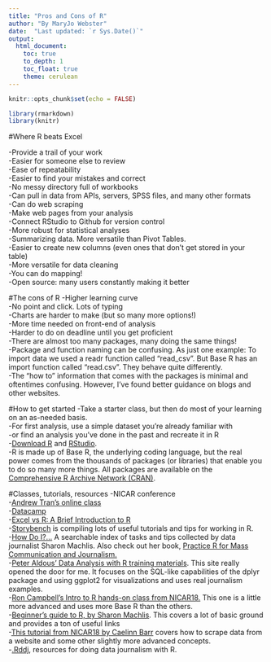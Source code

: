 ```yaml
---
title: "Pros and Cons of R"
author: "By MaryJo Webster"
date:  "Last updated: `r Sys.Date()`"
output:
  html_document: 
    toc: true
    to_depth: 1
    toc_float: true
    theme: cerulean
---
```


```r
knitr::opts_chunk$set(echo = FALSE)

library(rmarkdown)
library(knitr)
```



#Where R beats Excel

-Provide a trail of your work<br>
-Easier for someone else to review<br>
-Ease of repeatability<br>
-Easier to find your mistakes and correct<br>
-No messy directory full of workbooks<br>
-Can pull in data from APIs, servers, SPSS files, and many other formats<br>
-Can do web scraping<br>
-Make web pages from your analysis<br>
-Connect RStudio to Github for version control<br>
-More robust for statistical analyses<br>
-Summarizing data. More versatile than Pivot Tables.<br>
-Easier to create new columns (even ones that don't get stored in your table)<br>
-More versatile for data cleaning<br>
-You can do mapping!<br>
-Open source: many users constantly making it better<br>

#The cons of R
-Higher learning curve<br>
-No point and click. Lots of typing<br>
-Charts are harder to make (but so many more options!)<br>
-More time needed on front-end of analysis<br>
-Harder to do on deadline until you get proficient<br>
-There are almost too many packages, many doing the same things!<br>
-Package and function naming can be confusing. As just one example: To import data we used a readr function called "read_csv". But Base R has an import function called "read.csv". They behave quite differently.<br>
-The "how to" information that comes with the packages is minimal and oftentimes confusing. However, I've found better guidance on blogs and other websites.<br>

#How to get started
-Take a starter class, but then do most of your learning on an as-needed basis.<br>
-For first analysis, use a simple dataset you're already familiar with<br>
-or find an analysis you've done in the past and recreate it in R<br>
-<a href="https://www.r-project.org/">Download R</a> and <a href="https://www.rstudio.com/products/rstudio/download/">RStudio</a>.<br>
-R is made up of Base R, the underlying coding language, but the real power comes from the thousands of packages (or libraries) that enable you to do so many more things. All packages are available on the <a href="https://cran.r-project.org/"> Comprehensive R Archive Network (CRAN)</a>.<br>

#Classes, tutorials, resources
-NICAR conference<br>
-<a href="http://learn.r-journalism.com/en/introduction/">Andrew Tran's online class</a><br>
-<a href="https://www.datacamp.com/courses/dplyr-data-manipulation-r-tutorial">Datacamp</a><br>
-<a href="https://www.jessesadler.com/post/excel-vs-r/">Excel vs R: A Brief Introduction to R</a><br>
-<a href="http://www.storybench.org/tag/r/">Storybench</a> is compiling lots of useful tutorials and tips for working in R.<br>
-<a href="https://smach.github.io/R4JournalismBook/HowDoI.html">How Do I?...</a> A searchable index of tasks and tips collected by data journalist Sharon Machlis. Also check out her book, <a href="https://www.crcpress.com/Practical-R-for-Mass-Communication-and-Journalism/Machlis/p/book/9781138726918">Practice R for Mass Communication and Journalism.</a><br>
-<a href="https://paldhous.github.io/wcsj/2017/">Peter Aldous' Data Analysis with R training materials</a>. This site really opened the door for me. It focuses on the SQL-like capabilities of the dplyr package and using ggplot2 for visualizations and uses real journalism examples.<br>
-<a href="https://github.com/dhmontgomery/r-data-for-beginners/blob/master/r_for_beginners.md">Ron Campbell's Intro to R hands-on class from NICAR18.</a> This one is a little more advanced and uses more Base R than the others.<br>
-<a href="https://www.computerworld.com/article/2497143/business-intelligence/business-intelligence-beginner-s-guide-to-r-introduction.html">Beginner's guide to R, by Sharon Machlis</a>. This covers a lot of basic ground and provides a ton of useful links<br>
-<a href="https://github.com/Caelainn/R3_NICAR18">This tutorial from NICAR18 by Caelinn Barr</a> covers how to scrape data from a website and some other slightly more advanced concepts.<br>
-<a href="https://rddj.info/">.Rddj</a>, resources for doing data journalism with R.<br>




